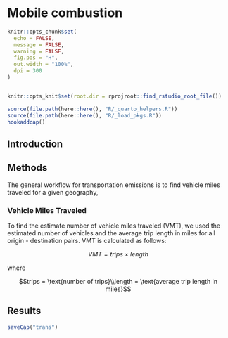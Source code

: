 # Mobile combustion  
```r
knitr::opts_chunk$set(
  echo = FALSE,
  message = FALSE,
  warning = FALSE,
  fig.pos = "H",
  out.width = "100%",
  dpi = 300
)


knitr::opts_knit$set(root.dir = rprojroot::find_rstudio_root_file())
```
```r
source(file.path(here::here(), "R/_quarto_helpers.R"))
source(file.path(here::here(), "R/_load_pkgs.R"))
hookaddcap()
```
## Introduction

## Methods

The general workflow for transportation emissions is to find vehicle miles traveled for a given geography, 

### Vehicle Miles Traveled      

To find the estimate number of vehicle miles traveled (VMT), we used the estimated number of vehicles and the average trip length in miles for all origin - destination pairs. VMT is calculated as follows:

$$VMT = trips\times length$$

where 

$$trips = \text{number of trips}\\length = \text{average trip length in miles}$$

## Results



```r
saveCap("trans")
```
